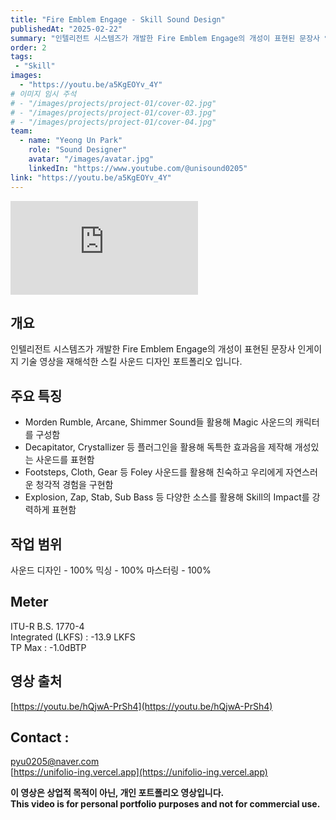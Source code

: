 ```yaml
---
title: "Fire Emblem Engage - Skill Sound Design"
publishedAt: "2025-02-22"
summary: "인텔리전트 시스템즈가 개발한 Fire Emblem Engage의 개성이 표현된 문장사 인게이지 기술 영상을 재해석한 스킬 사운드 디자인 포트폴리오 입니다."
order: 2
tags:
 - "Skill"
images:
  - "https://youtu.be/a5KgEOYv_4Y"
# 이미지 임시 주석
# - "/images/projects/project-01/cover-02.jpg"
# - "/images/projects/project-01/cover-03.jpg"
# - "/images/projects/project-01/cover-04.jpg"
team:
  - name: "Yeong Un Park"
    role: "Sound Designer"
    avatar: "/images/avatar.jpg"
    linkedIn: "https://www.youtube.com/@unisound0205"
link: "https://youtu.be/a5KgEOYv_4Y"
---
```


<div style={{ position: "relative", paddingBottom: "56.25%", height: 0, overflow: "hidden" }}>
  <iframe
    src="https://www.youtube.com/embed/a5KgEOYv_4Y?si=JQOIxzpjOSnUkte0"
    style={{
      position: "absolute",
      top: 0,
      left: 0,
      width: "100%",
      height: "100%",
    }}
    frameborder="0"
    allow="accelerometer; autoplay; clipboard-write; encrypted-media; gyroscope; picture-in-picture"
    allowfullscreen
  ></iframe>
</div>

## 개요
인텔리전트 시스템즈가 개발한 Fire Emblem Engage의 개성이 표현된 문장사 인게이지 기술 영상을 재해석한 스킬 사운드 디자인 포트폴리오 입니다.

## 주요 특징
- Morden Rumble, Arcane, Shimmer Sound들 활용해 Magic 사운드의 캐릭터를 구성함
- Decapitator, Crystallizer 등 플러그인을 활용해 독특한 효과음을 제작해 개성있는 사운드를 표현함
- Footsteps, Cloth, Gear 등 Foley 사운드를 활용해 친숙하고 우리에게 자연스러운 청각적 경험을 구현함
- Explosion, Zap, Stab, Sub Bass 등 다양한 소스를 활용해 Skill의 Impact를 강력하게 표현함

## 작업 범위
사운드 디자인 - 100%
믹싱 - 100%
마스터링 - 100%

## Meter
ITU-R B.S. 1770-4<br/>
Integrated (LKFS) : -13.9 LKFS<br/>
TP Max : -1.0dBTP

## 영상 출처
[https://youtu.be/hQjwA-PrSh4](https://youtu.be/hQjwA-PrSh4)

## Contact :
pyu0205@naver.com<br/>
[https://unifolio-ing.vercel.app](https://unifolio-ing.vercel.app)


**이 영상은 상업적 목적이 아닌, 개인 포트폴리오 영상입니다.**<br/>
**This video is for personal portfolio purposes and not for commercial use.**